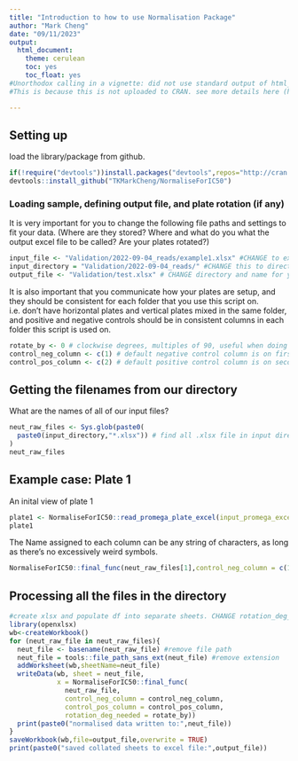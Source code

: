 ```yaml
---
title: "Introduction to how to use Normalisation Package"
author: "Mark Cheng"
date: "09/11/2023"
output:
  html_document: 
    theme: cerulean
    toc: yes
    toc_float: yes
#Unorthodox calling in a vignette: did not use standard output of html_vignette (which is simpler but more space efficient), but rather traditional .rmd html_document format.
#This is because this is not uploaded to CRAN. see more details here (https://bookdown.org/yihui/rmarkdown/r-package-vignette.html).

---
```

## Setting up
load the library/package from github.
```r
if(!require("devtools"))install.packages("devtools",repos="http://cran.us.r-project.org")
devtools::install_github("TKMarkCheng/NormaliseForIC50")
```
### Loading sample, defining output file, and plate rotation (if any)
It is very important for you to change the following file paths and settings to fit your data. (Where are they stored? Where and what do you what the output excel file to be called? Are your plates rotated?)
```r
input_file <- "Validation/2022-09-04_reads/example1.xlsx" #CHANGE to example file in your directory for troubleshooting
input_directory = "Validation/2022-09-04_reads/" #CHANGE this to directory of input .xlsx data files
output_file <- "Validation/test.xlsx" # CHANGE directory and name for yourself
```

It is also important that you communicate how your plates are setup, and they should be consistent for each folder that you use this script on. i.e. don't have horizontal plates and vertical plates mixed in the same folder, and positive and negative controls should be in consistent columns in each folder this script is used on.
```r
rotate_by <- 0 # clockwise degrees, multiples of 90, useful when doing 12 fold dilutions.
control_neg_column <- c(1) # default negative control column is on first column from the left
control_pos_column <- c(2) # default positive control column is on second column from the left
```
## Getting the filenames from our directory
What are the names of all of our input files?
```r
neut_raw_files <- Sys.glob(paste0(
  paste0(input_directory,"*.xlsx")) # find all .xlsx file in input directory
)
neut_raw_files
```
## Example case: Plate 1
An inital view of plate 1
```r
plate1 <- NormaliseForIC50::read_promega_plate_excel(input_promega_excel_file_path = input_file)
plate1
```
The Name assigned to each column can be any string of characters, as long as there's no excessively weird symbols.

```r
NormaliseForIC50::final_func(neut_raw_files[1],control_neg_column = c(1),control_pos_column = c(2), rotation_deg_needed = rotate_by)
```
## Processing all the files in the directory

```r
#create xlsx and populate df into separate sheets. CHANGE rotation_deg_needed if the plate was ROTATED when setting up.
library(openxlsx)
wb<-createWorkbook()
for (neut_raw_file in neut_raw_files){
  neut_file <- basename(neut_raw_file) #remove file path
  neut_file = tools::file_path_sans_ext(neut_file) #remove extension
  addWorksheet(wb,sheetName=neut_file)
  writeData(wb, sheet = neut_file,
            x = NormaliseForIC50::final_func(
              neut_raw_file,
              control_neg_column = control_neg_column,
              control_pos_column = control_pos_column,
              rotation_deg_needed = rotate_by))
  print(paste0("normalised data written to:",neut_file))
}
saveWorkbook(wb,file=output_file,overwrite = TRUE)
print(paste0("saved collated sheets to excel file:",output_file))
```
